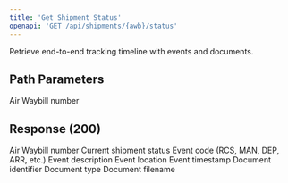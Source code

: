 ```yaml
---
title: 'Get Shipment Status'
openapi: 'GET /api/shipments/{awb}/status'
---
```


Retrieve end-to-end tracking timeline with events and documents.

## Path Parameters

<ParamField path="awb" type="string" required>
  Air Waybill number
</ParamField>

## Response (200)

<ParamField status="200" type="object">
  <ParamField name="awbNumber" type="string">
    Air Waybill number
  </ParamField>
  <ParamField name="currentStatus" type="string">
    Current shipment status
  </ParamField>
  <ParamField name="events" type="array">
    <ParamField name="eventCode" type="string">
      Event code (RCS, MAN, DEP, ARR, etc.)
    </ParamField>
    <ParamField name="description" type="string">
      Event description
    </ParamField>
    <ParamField name="location" type="string">
      Event location
    </ParamField>
    <ParamField name="timestamp" type="string" format="date-time">
      Event timestamp
    </ParamField>
  </ParamField>
  <ParamField name="documents" type="array">
    <ParamField name="documentId" type="string">
      Document identifier
    </ParamField>
    <ParamField name="type" type="string">
      Document type
    </ParamField>
    <ParamField name="filename" type="string">
      Document filename
    </ParamField>
  </ParamField>
</ParamField>
